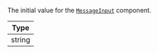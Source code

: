 The initial value for the [`MessageInput`](../../../ui-components/message_input.mdx) component.

| Type |
| - |
| string |
